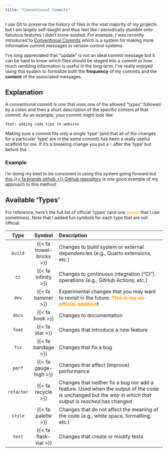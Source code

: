 ```yaml
---
title: "Conventional Commits"
---
```


I use Git to preserve the history of files in the _vast_ majority of my projects but I am largely self-taught and thus feel like I periodically stumble onto fabulous features I didn't know existed. For example, I was recently introduced to [Conventional Commits](https://www.conventionalcommits.org/en/v1.0.0/) which is a system for making more informative commit messages in version control systems.

I've long appreciated that "update" is not an ideal commit message but it can be hard to know which files should be staged into a commit or how much rambling information is useful in the long term. I've really enjoyed using this system to formalize both the **frequency** of my commits and the **content** of the associated messages.

## Explanation

A conventional commit is one that uses one of the allowed "types" followed by a colon and then a short description of the specific content of that commit. As an example, your commit might look like:

```
feat: adding code tips to website
```

Making sure a commit fits only a single 'type' (and that all of the changes for a particular 'type' are in the _same_ commit) has been a really useful scaffold for me. If it's a breaking change you put a `!` after the 'type' but before the `:`.

### Example

I'm doing my best to be consistent in using this system going forward but [this {{< fa brands github >}} GitHub repository](https://github.com/lter/scicomp/commits/main/) is one good example of my approach to this method.

## Available 'Types'

For reference, here's the full list of official 'types' (and one <span style="color:#FF9B00">bonus</span> that I use sometimes). Note that I added fun symbols for each type that are _not_ official.

| Type | Symbol | Description |
|:-----:|:---:|:-----------------------------------------------|
| `build` | {{< fa trowel-bricks >}} | Changes to build system or external dependencies (e.g., Quarto extensions, etc.) |
| `ci` | {{< fa infinity >}} | Changes to <u>c</u>ontinuous <u>i</u>ntegration ("CI") operations (e.g., GitHub Actions, etc.) |
| `dev` | {{< fa hammer >}} | Experimental changes that you may want to revisit in the future. **<span style="color:#FF9B00">This is my un-official addition</span>!** |
| `docs` | {{< fa book >}} | Changes to documentation |
| `feat` | {{< fa star >}} | Changes that introduce a new feature |
| `fix` | {{< fa bandage >}} | Changes that fix a bug |
| `perf` | {{< fa gauge-high >}} | Changes that affect (improve) performance |
| `refactor` | {{< fa recycle >}} | Changes that neither fix a bug nor add a feature. Used when the output of the code is unchanged but the _way in which that output is reached_ has changed |
| `style` | {{< fa palette >}} | Changes that do not affect the meaning of the code (e.g., white space, formatting, etc.) |
| `test` | {{< fa flask-vial >}} | Changes that create or modify tests |
